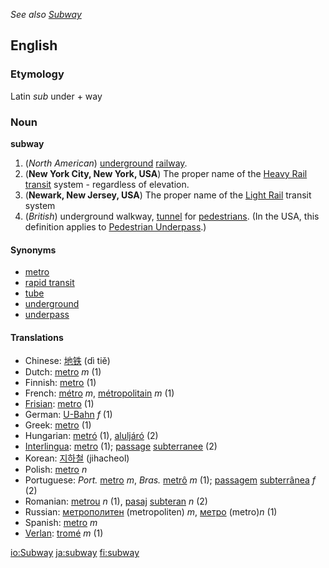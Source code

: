 ''See also [[Subway]]''
==English==
===Etymology===
Latin ''sub'' under + way

===Noun===
'''subway'''
#(''North American'') [[underground]] [[railway]].
#('''New York City, New York, USA''') The proper name of the [[Heavy Rail]] [[transit]] system - regardless of elevation.
#('''Newark, New Jersey, USA''') The proper name of the [[Light Rail]] transit system
#(''British'') underground walkway, [[tunnel]] for [[pedestrian]]s. (In the USA, this definition applies to [[Pedestrian Underpass]].)

====Synonyms====
*[[metro]]
*[[rapid transit]]
*[[tube]]
*[[underground]]
*[[underpass]]

====Translations====
*Chinese: [[地铁]] (dì tiě)
*Dutch: [[metro]] ''m'' (1)
*Finnish: [[metro]] (1)
*French: [[métro]] ''m'', [[métropolitain]] ''m'' (1)
*[[Frisian]]: [[metro]] (1)
*German: [[U-Bahn]] ''f'' (1)
*Greek: [[metro]] (1)
*Hungarian: [[metró]] (1), [[aluljáró]] (2)
*[[Interlingua]]: [[metro]] (1); [[passage]] [[subterranee]] (2)
*Korean: [[지하철]] (jihacheol)
*Polish: [[metro]] ''n''
*Portuguese: ''Port.'' [[metro]] ''m'', ''Bras.'' [[metrô]] ''m'' (1); [[passagem]] [[subterrânea]] ''f'' (2)
*Romanian: [[metrou]] ''n'' (1), [[pasaj]] [[subteran]] ''n'' (2)
*Russian: [[метрополитен]] (metropoliten) ''m'', [[метро]] (metro)''n'' (1)
*Spanish: [[metro]] ''m''
*[[Verlan]]: [[tromé]] ''m'' (1)

[[io:Subway]]
[[ja:subway]]
[[fi:subway]]